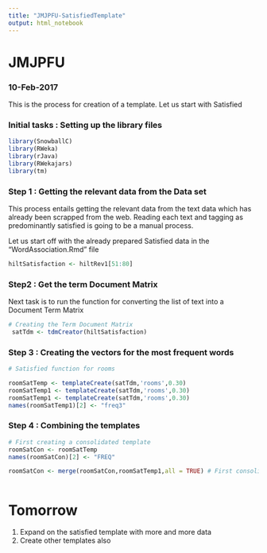 ```yaml
---
title: "JMJPFU-SatisfiedTemplate"
output: html_notebook
---
```


# JMJPFU
### 10-Feb-2017

This is the process for creation of a template. Let us start with Satisfied


### Initial tasks : Setting up the library files

```r

library(SnowballC)
library(RWeka)
library(rJava)
library(RWekajars)
library(tm)
```


### Step 1 : Getting the relevant data from the Data set

This process entails getting the relevant data from the text data which has already been scrapped from the web. Reading each text and tagging as predominantly satisfied is going to be a manual process. 

Let us start off with the already prepared Satisfied data in the "WordAssociation.Rmd" file

```r

hiltSatisfaction <- hiltRev1[51:80]

```

### Step2 : Get the term Document Matrix

Next task is to run the function for converting the list of text into a Document Term Matrix

```r

# Creating the Term Document Matrix
 satTdm <- tdmCreator(hiltSatisfaction)

```

### Step 3 : Creating the vectors for the most frequent words

```r

# Satisfied function for rooms

roomSatTemp <- templateCreate(satTdm,'rooms',0.30)
roomSatTemp1 <- templateCreate(satTdm,'rooms',0.30)
roomSatTemp1 <- templateCreate(satTdm,'rooms',0.30)
names(roomSatTemp1)[2] <- "freq3"


```

### Step 4 : Combining the templates

```r
# First creating a consolidated template
roomSatCon <- roomSatTemp
names(roomSatCon)[2] <- "FREQ"
```



```r

roomSatCon <- merge(roomSatCon,roomSatTemp1,all = TRUE) # First consolidation



```

# Tomorrow
1. Expand on the satisfied template with more and more data
2. Create other templates also
